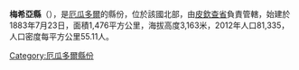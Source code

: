 '''梅希亞縣'''（{{lang-es|Cantón Mejía}}），是[[厄瓜多爾|厄瓜多爾]]的縣份，位於該國北部，由[[皮欽查省|皮欽查省]]負責管轄，始建於1883年7月23日，面積1,476平方公里，海拔高度3,163米，2012年人口81,335，人口密度每平方公里55.11人。

{{coord|0|13|S|78|31|W|source:eswiki_region:EC|display=title}}

{{厄瓜多爾縣份}}

[[Category:厄瓜多爾縣份|Category:厄瓜多爾縣份]]


{{Ecuador-geo-stub}}